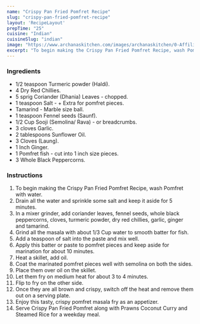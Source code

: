 ---
name: "Crispy Pan Fried Pomfret Recipe"
slug: "crispy-pan-fried-pomfret-recipe"
layout: 'RecipeLayout'
prepTime: "25"
cuisine: "Indian"
cuisineSlug: "indian"
image: "https://www.archanaskitchen.com/images/archanaskitchen/0-Affiliate-Articles/IMG_5018.jpg"
excerpt: "To begin making the Crispy Pan Fried Pomfret Recipe, wash Pomfret with water"
---

### Ingredients

- 1/2 teaspoon Turmeric powder (Haldi).
- 4 Dry Red Chillies.
- 5 sprig Coriander (Dhania) Leaves - chopped.
- 1 teaspoon Salt - + Extra for pomfret pieces.
- Tamarind - Marble size ball.
- 1 teaspoon Fennel seeds (Saunf).
- 1/2 Cup Sooji (Semolina/ Rava) - or breadcrumbs.
- 3 cloves Garlic.
- 2 tablespoons Sunflower Oil.
- 3 Cloves (Laung).
- 1 Inch Ginger.
- 1 Pomfret fish - cut into 1 inch size pieces.
- 3 Whole Black Peppercorns.

### Instructions

1. To begin making the Crispy Pan Fried Pomfret Recipe, wash Pomfret with water.
1. Drain all the water and sprinkle some salt and keep it aside for 5 minutes.
1. In a mixer grinder, add coriander leaves, fennel seeds, whole black peppercorns, cloves, turmeric powder, dry red chillies, garlic, ginger and tamarind.
1. Grind all the masala with about 1/3 Cup water to smooth batter for fish.
1. Add a teaspoon of salt into the paste and mix well.
1. Apply this batter or paste to pomfret pieces and keep aside for marination for about 10 minutes.
1. Heat a skillet, add oil.
1. Coat the marinated pomfret pieces well with semolina on both the sides.
1. Place them over oil on the skillet.
1. Let them fry on medium heat for about 3 to 4 minutes.
1. Flip to fry on the other side.
1. Once they are all brown and crispy, switch off the heat and remove them out on a serving plate.
1. Enjoy this tasty, crispy pomfret masala fry as an appetizer.
1. Serve Crispy Pan Fried Pomfret along with Prawns Coconut Curry and Steamed Rice for a weekday meal.
